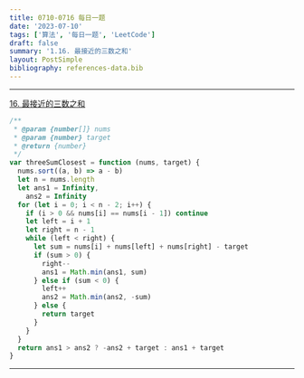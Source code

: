 ```yaml
---
title: 0710-0716 每日一题
date: '2023-07-10'
tags: ['算法', '每日一题', 'LeetCode']
draft: false
summary: '1.16. 最接近的三数之和'
layout: PostSimple
bibliography: references-data.bib
---
```


---

[16. 最接近的三数之和](https://leetcode.cn/problems/3sum-closest/)

```js
/**
 * @param {number[]} nums
 * @param {number} target
 * @return {number}
 */
var threeSumClosest = function (nums, target) {
  nums.sort((a, b) => a - b)
  let n = nums.length
  let ans1 = Infinity,
    ans2 = Infinity
  for (let i = 0; i < n - 2; i++) {
    if (i > 0 && nums[i] == nums[i - 1]) continue
    let left = i + 1
    let right = n - 1
    while (left < right) {
      let sum = nums[i] + nums[left] + nums[right] - target
      if (sum > 0) {
        right--
        ans1 = Math.min(ans1, sum)
      } else if (sum < 0) {
        left++
        ans2 = Math.min(ans2, -sum)
      } else {
        return target
      }
    }
  }
  return ans1 > ans2 ? -ans2 + target : ans1 + target
}
```

---
